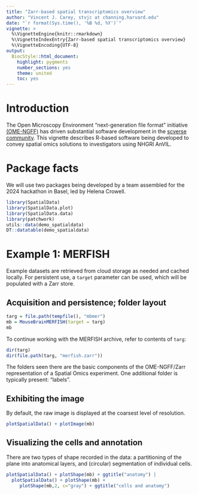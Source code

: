 ```yaml
---
title: "Zarr-based spatial transcriptomics overview"
author: "Vincent J. Carey, stvjc at channing.harvard.edu"
date: "`r format(Sys.time(), '%B %d, %Y')`"
vignette: >
  %\VignetteEngine{knitr::rmarkdown}
  %\VignetteIndexEntry{Zarr-based spatial transcriptomics overview}
  %\VignetteEncoding{UTF-8}
output:
  BiocStyle::html_document:
    highlight: pygments
    number_sections: yes
    theme: united
    toc: yes
---
```


# Introduction

The Open Microscopy Environment "next-generation file format"
initiative [(OME-NGFF)](https://ngff.openmicroscopy.org/) has driven
substantial software development in the [scverse community](https://spatialdata.scverse.org/en/stable/).
This vignette describes R-based software being developed to convey
spatial omics solutions to investigators using NHGRI AnVIL.

# Package facts

We will use two packages being developed by a team assembled
for the 2024 hackathon in Basel, led by Helena Crowell.

```r
library(SpatialData)
library(SpatialData.plot)
library(SpatialData.data)
library(patchwork)
utils::data(demo_spatialdata)
DT::datatable(demo_spatialdata)
```

# Example 1: MERFISH

Example datasets are retrieved from
cloud storage as needed and
cached locally.  For persistent
use, a `target` parameter can be used,
which will be populated with a Zarr store.

## Acquisition and persistence; folder layout

```r
targ = file.path(tempfile(), "mbmer")
mb = MouseBrainMERFISH(target = targ)
mb
```

To continue working with the MERFISH archive,
refer to contents of `targ`:
```r
dir(targ)
dir(file.path(targ, "merfish.zarr"))
```

The folders seen there are the basic components
of the OME-NGFF/Zarr representation of
a Spatial Omics experiment.  One additional folder
is typically present: "labels".

## Exhibiting the image

By default, the raw image is displayed at the coarsest
level of resolution.
```r
plotSpatialData() + plotImage(mb)
```

## Visualizing the cells and annotation

There are two types of shape recorded in the data:
a partitioning of the plane into anatomical
layers, and (circular) segmentation of individual cells.
```r
plotSpatialData() + plotShape(mb) + ggtitle("anatomy") | 
  plotSpatialData() + plotShape(mb) + 
     plotShape(mb,2, c="gray") + ggtitle("cells and anatomy")
```
